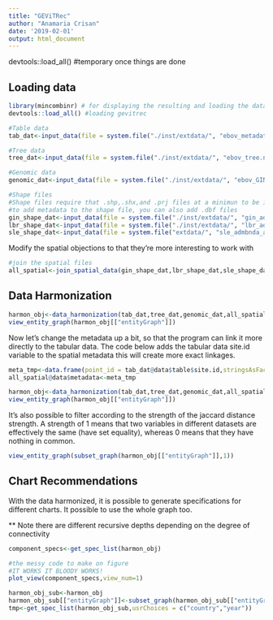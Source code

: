 ```yaml
---
title: "GEViTRec"
author: "Anamaria Crisan"
date: '2019-02-01'
output: html_document
---
```


devtools::load_all() #temporary once things are done

## Loading data
```r
library(mincombinr) # for displaying the resulting and loading the data
devtools::load_all() #loading gevitrec

#Table data
tab_dat<-input_data(file = system.file("./inst/extdata/", "ebov_metadata.csv", package = "gevitRec"),dataType = "table")

#Tree data
tree_dat<-input_data(file = system.file("./inst/extdata/", "ebov_tree.nwk", package = "gevitRec"),dataType = "tree")

#Genomic data
genomic_dat<-input_data(file = system.file("./inst/extdata/", "ebov_GIN_genomic.fasta", package = "gevitRec"),dataType = "dna")

#Shape files
#Shape files require that .shp,.shx,and .prj files at a minimun to be in the same directory
#to add metadata to the shape file, you can also add .dbf files
gin_shape_dat<-input_data(file = system.file("./inst/extdata/", "gin_admbnda_adm1_ocha_itos.shp", package = "gevitRec"),dataType = "spatial")
lbr_shape_dat<-input_data(file = system.file("./inst/extdata/", "lbr_admbnda_adm1_ocha.shp", package = "gevitRec"),dataType = "spatial")
sle_shape_dat<-input_data(file = system.file("extdata/", "sle_admbnda_adm1_1m_gov_ocha_20161017.shp",package = "gevitRec"),dataType = "spatial")
```

Modify the spatial objections to that they're more interesting to work with
```r
#join the spatial files
all_spatial<-join_spatial_data(gin_shape_dat,lbr_shape_dat,sle_shape_dat,obj_names = c("GIN","LBR","SLE"))
```


## Data Harmonization
```r
harmon_obj<-data_harmonization(tab_dat,tree_dat,genomic_dat,all_spatial)
view_entity_graph(harmon_obj[["entityGraph"]])
```

Now let's change the metadata up a bit, so that the program can link it more directly
to the tabular data. The code below adds the tabular data site.id variable to the spatial metadata
this will create more exact linkages.

```r

meta_tmp<-data.frame(point_id = tab_dat@data$table$site.id,stringsAsFactors = FALSE)
all_spatial@data$metadata<-meta_tmp

harmon_obj<-data_harmonization(tab_dat,tree_dat,genomic_dat,all_spatial)
view_entity_graph(harmon_obj[["entityGraph"]])

```

It's also possible to filter according to the strength of the jaccard distance strength. A strength of 1 means that two variables in different datasets are effectively the same (have set equality), whereas 0 means that they have nothing in common.
```r
view_entity_graph(subset_graph(harmon_obj[["entityGraph"]],1))
```

## Chart Recommendations

With the data harmonized, it is possible to generate specifications for different charts. It possible to use the whole graph too.


** Note there are different recursive depths depending on the degree of connectivity
```r
component_specs<-get_spec_list(harmon_obj)

#the messy code to make on figure
#IT WORKS IT BLOODY WORKS!
plot_view(component_specs,view_num=1)
```

```r
harmon_obj_sub<-harmon_obj
harmon_obj_sub[["entityGraph"]]<-subset_graph(harmon_obj_sub[["entityGraph"]],1)
tmp<-get_spec_list(harmon_obj_sub,usrChoices = c("country","year"))
```